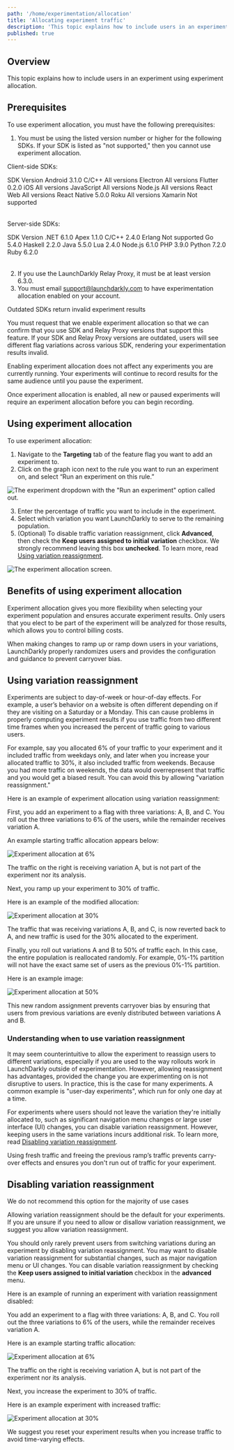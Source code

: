 ```yaml
---
path: '/home/experimentation/allocation'
title: 'Allocating experiment traffic'
description: 'This topic explains how to include users in an experiment using experiment allocation.'
published: true
---
```


## Overview

This topic explains how to include users in an experiment using experiment allocation.

## Prerequisites

To use experiment allocation, you must have the following prerequisites:

1. You must be using the listed version number or higher for the following SDKs. If your SDK is listed as "not supported," then you cannot use experiment allocation.

Client-side SDKs:

<Table>
  <TableHeader>
    <TableHeadCell>SDK</TableHeadCell>
    <TableHeadCell>Version</TableHeadCell>
  </TableHeader>
  <TableBody>
    <TableRow>
      <TableCell>Android</TableCell>
      <TableCell>3.1.0</TableCell>
    </TableRow>
    <TableRow>
      <TableCell>C/C++</TableCell>
      <TableCell>All versions</TableCell>
    </TableRow>
    <TableRow>
      <TableCell>Electron</TableCell>
      <TableCell>All versions</TableCell>
    </TableRow>
    <TableRow>
      <TableCell>Flutter</TableCell>
      <TableCell>0.2.0</TableCell>
    </TableRow>
    <TableRow>
      <TableCell>iOS</TableCell>
      <TableCell>All versions</TableCell>
    </TableRow>
    <TableRow>
      <TableCell>JavaScript</TableCell>
      <TableCell>All versions</TableCell>
    </TableRow>
    <TableRow>
      <TableCell>Node.js</TableCell>
      <TableCell>All versions</TableCell>
    </TableRow>
    <TableRow>
      <TableCell>React Web</TableCell>
      <TableCell>All versions</TableCell>
    </TableRow>
    <TableRow>
      <TableCell>React Native</TableCell>
      <TableCell>5.0.0</TableCell>
    </TableRow>
    <TableRow>
      <TableCell>Roku</TableCell>
      <TableCell>All versions</TableCell>
    </TableRow>
    <TableRow>
      <TableCell>Xamarin</TableCell>
      <TableCell>Not supported</TableCell>
  </TableRow>
</TableBody>
</Table>

Server-side SDKs:

<Table>
  <TableHeader>
    <TableHeadCell>SDK</TableHeadCell>
    <TableHeadCell>Version</TableHeadCell>
  </TableHeader>
  <TableBody>
  <TableRow>
    <TableCell>.NET</TableCell>
    <TableCell>6.1.0</TableCell>
  </TableRow>
  <TableRow>
    <TableCell>Apex</TableCell>
    <TableCell>1.1.0</TableCell>
  </TableRow>
  <TableRow>
    <TableCell>C/C++</TableCell>
    <TableCell>2.4.0</TableCell>
  </TableRow>
  <TableRow>
    <TableCell>Erlang</TableCell>
    <TableCell>Not supported</TableCell>
  </TableRow>
  <TableRow>
    <TableCell>Go</TableCell>
    <TableCell>5.4.0</TableCell>
  </TableRow>
  <TableRow>
    <TableCell>Haskell</TableCell>
    <TableCell>2.2.0</TableCell>
  </TableRow>
  <TableRow>
    <TableCell>Java</TableCell>
    <TableCell>5.5.0</TableCell>
  </TableRow>
  <TableRow>
    <TableCell>Lua</TableCell>
    <TableCell>2.4.0</TableCell>
  </TableRow>
  <TableRow>
    <TableCell>Node.js</TableCell>
    <TableCell>6.1.0</TableCell>
  </TableRow>
  <TableRow>
    <TableCell>PHP</TableCell>
    <TableCell>3.9.0</TableCell>
  </TableRow>
  <TableRow>
    <TableCell>Python</TableCell>
    <TableCell>7.2.0</TableCell>
  </TableRow>
  <TableRow>
    <TableCell>Ruby</TableCell>
    <TableCell>6.2.0</TableCell>
  </TableRow>
</TableBody>
</Table>

2. If you use the LaunchDarkly Relay Proxy, it must be at least version 6.3.0.
3. You must email support@launchdarkly.com to have experimentation allocation enabled on your account.

<Callout intent="alert">
<CalloutTitle>Outdated SDKs return invalid experiment results</CalloutTitle>
<CalloutDescription>

You must request that we enable experiment allocation so that we can confirm that you use SDK and Relay Proxy versions that support this feature. If your SDK and Relay Proxy versions are outdated, users will see different flag variations across various SDK, rendering your experimentation results invalid.

</CalloutDescription>
</Callout>

Enabling experiment allocation does not affect any experiments you are currently running. Your experiments will continue to record results for the same audience until you pause the experiment.

Once experiment allocation is enabled, all new or paused experiments will require an experiment allocation before you can begin recording.

## Using experiment allocation

To use experiment allocation:
1. Navigate to the **Targeting** tab of the feature flag you want to add an experiment to.
2. Click on the graph icon next to the rule you want to run an experiment on, and select “Run an experiment on this rule.”

![The experiment dropdown with the "Run an experiment" option called out.](../../../images/experiment-run-experiment-callout.png)

3. Enter the percentage of traffic you want to include in the experiment.
4. Select which variation you want LaunchDarkly to serve to the remaining population.
5. (Optional) To disable traffic variation reassignment, click **Advanced**, then check the **Keep users assigned to initial variation** checkbox. We strongly recommend leaving this box **unchecked**. To learn more, read [Using variation reassignment](#using-variation-reassignment).

![The experiment allocation screen.](../../../images/experiment-allocation.png)

## Benefits of using experiment allocation

Experiment allocation gives you more flexibility when selecting your experiment population and ensures accurate experiment results. Only users that you elect to be part of the experiment will be analyzed for those results, which allows you to control billing costs.

When making changes to ramp up or ramp down users in your variations, LaunchDarkly properly randomizes users and provides the configuration and guidance to prevent carryover bias.

## Using variation reassignment

Experiments are subject to day-of-week or hour-of-day effects. For example, a user’s behavior on a website is often different depending on if they are visiting on a Saturday or a Monday. This can cause problems in properly computing experiment results if you use traffic from two different time frames when you increased the percent of traffic going to various users.

For example, say you allocated 6% of your traffic to your experiment and it included traffic from weekdays only, and later when you increase your allocated traffic to 30%, it also included traffic from weekends. Because you had more traffic on weekends, the data would overrepresent that traffic and you would get a biased result. You can avoid this by allowing "variation reassignment."

Here is an example of experiment allocation using variation reassignment:

First, you add an experiment to a flag with three variations: A, B, and C. You roll out the three variations to 6% of the users, while the remainder receives variation A.

An example starting traffic allocation appears below:

![Experiment allocation at 6%](../../../images/experiment-allocation-six-percent.png)

The traffic on the right is receiving variation A, but is not part of the experiment nor its analysis.

Next, you ramp up your experiment to 30% of traffic.

Here is an example of the modified allocation:

![Experiment allocation at 30%](../../../images/experiment-allocation-thirty-percent.png)

The traffic that was receiving variations A, B, and C, is now reverted back to A, and new traffic is used for the 30% allocated to the experiment.

Finally, you roll out variations A and B to 50% of traffic each. In this case, the entire population is reallocated randomly. For example, 0%-1% partition will not have the exact same set of users as the previous 0%-1% partition.

Here is an example image:

![Experiment allocation at 50%](../../../images/experiment-allocation-fifty-percent.png)

This new random assignment prevents carryover bias by ensuring that users from previous variations are evenly distributed between variations A and B.

### Understanding when to use variation reassignment

It may seem counterintuitive to allow the experiment to reassign users to different variations, especially if you are used to the way rollouts work in LaunchDarkly outside of experimentation. However, allowing reassignment has advantages, provided the change you are experimenting on is not disruptive to users. In practice, this is the case for many experiments. A common example is "user-day experiments", which run for only one day at a time.

For experiments where users should not leave the variation they're initially allocated to, such as significant navigation menu changes or large user interface (UI) changes, you can disable variation reassignment. However, keeping users in the same variations incurs additional risk. To learn more, read [Disabling variation reassignment](#disabling-variation-reassignment).

Using fresh traffic and freeing the previous ramp’s traffic prevents carry-over effects and ensures you don't run out of traffic for your experiment.

## Disabling variation reassignment

<Callout intent="alert">
<CalloutTitle>We do not recommend this option for the majority of use cases</CalloutTitle>
<CalloutDescription>

Allowing variation reassignment should be the default for your experiments. If you are unsure if you need to allow or disallow variation reassignment, we suggest you allow variation reassignment.

</CalloutDescription>
</Callout>

You should only rarely prevent users from switching variations during an experiment by disabling variation reassignment. You may want to disable variation reassignment for substantial changes, such as major navigation menu or UI changes. You can disable variation reassignment by checking the **Keep users assigned to initial variation** checkbox in the **advanced** menu.

Here is an example of running an experiment with variation reassignment disabled:

You add an experiment to a flag with three variations: A, B, and C. You roll out the three variations to 6% of the users, while the remainder receives variation A.

Here is an example starting traffic allocation:

![Experiment allocation at 6%](../../../images/experiment-allocation-six-percent.png)

The traffic on the right is receiving variation A, but is not part of the experiment nor its analysis.

Next, you increase the experiment to 30% of traffic.

Here is an example experiment with increased traffic:

![Experiment allocation at 30%](../../../images/experiment-allocation-thirty-percent-no-reshuffle.png)

We suggest you reset your experiment results when you increase traffic to avoid time-varying effects.
